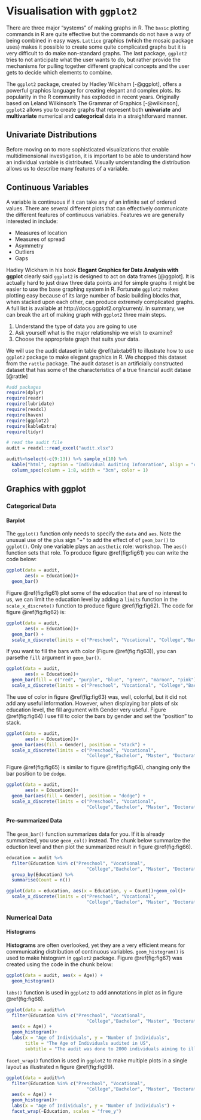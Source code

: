 # Visualisation with `ggplot2`
There are three major “systems” of making graphs in R. The `basic` plotting commands in R are quite effective but the commands do not have a way of being combined in easy ways. `Lattice` graphics (which the mosaic package uses) makes it possible to create some quite complicated graphs but it is very difficult to do make non-standard graphs. The last package, `ggplot2` tries to not anticipate what the user wants to do, but rather provide the mechanisms for pulling together different graphical concepts and the user gets to decide which elements to combine.

The `ggplot2` package, created by Hadley Wickham [-@ggplot], offers a powerful graphics language for creating elegant and complex plots. Its popularity in the R community has exploded in recent years. Originally based on Leland Wilkinson's The Grammar of Graphics [-@wilkinson], `ggplot2` allows you to create graphs that represent both **univariate** and **multivariate** numerical and **categorical** data in a straightforward manner. 

## Univariate Distributions
Before moving on to more sophisticated visualizations that enable multidimensional investigation, it is important to be able to understand how an individual variable is distributed. Visually understanding the distribution allows us to describe many features of a variable.

## Continuous Variables
A variable is continuous if it can take any of an infinite set of ordered values. There are several different plots that can effectively communicate the different features of continuous variables. Features we are generally interested in include:

+ Measures of location
+ Measures of spread
+ Asymmetry
+ Outliers
+ Gaps

Hadley Wickham in his book **Elegant Graphics for Data Analysis with ggplot** clearly said `ggplot2` is designed to act on data frames [@ggplot]. It is actually hard to just draw three data points and for simple graphs it might be easier to use the base graphing system in R. Fortunate `ggplot2` makes plotting easy because of its large number of basic building blocks that, when stacked upon each other, can produce extremely complicated graphs. A full list is available at http://docs.ggplot2.org/current/. In summary, we can break the art of making graph with `ggplot2` three main steps.

1. Understand the type of data you are going to use
2. Ask yourself what is the major relationship we wish to examine?
3. Choose the appropriate graph that suits your data. 

We will use the audit dataset in table \@ref(tab:tab61) to illustrate how to use `ggplot2` package to make elegant graphics in R. We chopped this dataset from the `rattle` package.  The audit dataset is an artificially constructed dataset that has some of the characteristics of a true financial audit datase [@rattle]

```r
#add packages
require(dplyr)
require(readr)
require(lubridate)
require(readxl)
require(haven)
require(ggplot2)
require(kableExtra)
require(tidyr)

# read the audit file
audit = readxl::read_excel("audit.xlsx")

```

```r
audit%>%select(-c(9:13)) %>% sample_n(10) %>%
  kable("html", caption = "Individual Auditing Infomration", align = "c") %>%
  column_spec(column = 1:8, width = "3cm", color = 1)

```

## Graphics with ggplot
### Categorical Data
#### Barplot

The `ggplot()` function only needs to specify the `data` and `aes`. Note the unusual use of the plus sign “+” to add the effect of of `geom_bar()` to `ggplot()`. Only one variable plays an `aesthetic` role: workshop. The `aes()` function sets that role.  To produce figure \@ref(fig:fig61) you can write the code below:

```r
ggplot(data = audit, 
       aes(x = Education))+
  geom_bar()

```

Figure \@ref(fig:fig61) plot some of the education that are of no interest to us, we can limit the education level by adding a `limits` function in the `scale_x_discrete()` function to produce figure \@ref(fig:fig62). The code for figure \@ref(fig:fig62) is:

```r

ggplot(data = audit, 
       aes(x = Education))+
  geom_bar() +
  scale_x_discrete(limits = c("Preschool", "Vocational", "College","Bachelor", "Master", "Doctorate"))

```

If you want to fill the bars with color (Figure \@ref(fig:fig63)), you can parsethe `fill` argument in `geom_bar()`.

```r

ggplot(data = audit, 
       aes(x = Education))+
  geom_bar(fill = c("red", "purple", "blue", "green", "maroon", "pink")) +
  scale_x_discrete(limits = c("Preschool", "Vocational", "College","Bachelor", "Master", "Doctorate"))

```

The use of color in figure \@ref(fig:fig63) was, well, colorful, but it did not add any useful information. However, when displaying bar plots of six education level, the fill argument with Gender very useful. Figure \@ref(fig:fig64) I use fill to color the bars by gender and set the “position” to stack.


```r

ggplot(data = audit, 
       aes(x = Education))+
  geom_bar(aes(fill = Gender), position = "stack") +
  scale_x_discrete(limits = c("Preschool", "Vocational", 
                              "College","Bachelor", "Master", "Doctorate"))

```

Figure \@ref(fig:fig65)  is similar to figure \@ref(fig:fig64), changing only the bar position to be `dodge`.

```r

ggplot(data = audit, 
       aes(x = Education))+
  geom_bar(aes(fill = Gender), position = "dodge") +
  scale_x_discrete(limits = c("Preschool", "Vocational", 
                              "College","Bachelor", "Master", "Doctorate"))

```


#### Pre-summarized Data
The `geom_bar()` function summarizes data for you. If it is already summarized, you use `geom_col()` instead. The chunk below summarize the eduction level and then plot the summarized result in figure \@ref(fig:fig66).
```r
education = audit %>% 
  filter(Education %in% c("Preschool", "Vocational", 
                              "College","Bachelor", "Master", "Doctorate")) %>%
  group_by(Education) %>%
  summarise(Count = n())

ggplot(data = education, aes(x = Education, y = Count))+geom_col()+
  scale_x_discrete(limits = c("Preschool", "Vocational", 
                              "College","Bachelor", "Master", "Doctorate"))
```


### Numerical Data
#### Histograms
**Histograms** are often overlooked, yet they are a very efficient means for communicating distribution of continuous variables. `geom_histogram()` is used to make histogram in `ggplot2` package. Figure \@ref(fig:fig67) was created using the code in the chunk below:

```r
ggplot(data = audit, aes(x = Age)) +
  geom_histogram()
```

`labs()` function is used in `ggplot2` to add annotations in plot as in figure \@ref(fig:fig68). 

```r

ggplot(data = audit%>% 
  filter(Education %in% c("Preschool", "Vocational", 
                              "College","Bachelor", "Master", "Doctorate")), 
  aes(x = Age)) +
  geom_histogram()+
  labs(x = "Age of Individuals", y = "Number of Individuals", 
       title = "The Age of Individuals audited in US", 
       subtitle = "The audit was done to 2000 individuals aiming to illustrate the auditing")
```


`facet_wrap()` function is used in `ggplot2` to make multiple plots in a single layout as illustrated n figure \@ref(fig:fig69). 

```r

ggplot(data = audit%>% 
  filter(Education %in% c("Preschool", "Vocational", 
                              "College","Bachelor", "Master", "Doctorate")), 
  aes(x = Age)) +
  geom_histogram()+
  labs(x = "Age of Individuals", y = "Number of Individuals") +
  facet_wrap(~Education, scales = "free_y")
```
